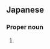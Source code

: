 ==Japanese==
{{ja-kanjitab|あき|むら}}

===Proper noun===
{{ja-pos|あきむら|proper}}

# {{surname|lang=ja|sort=あきむら}}